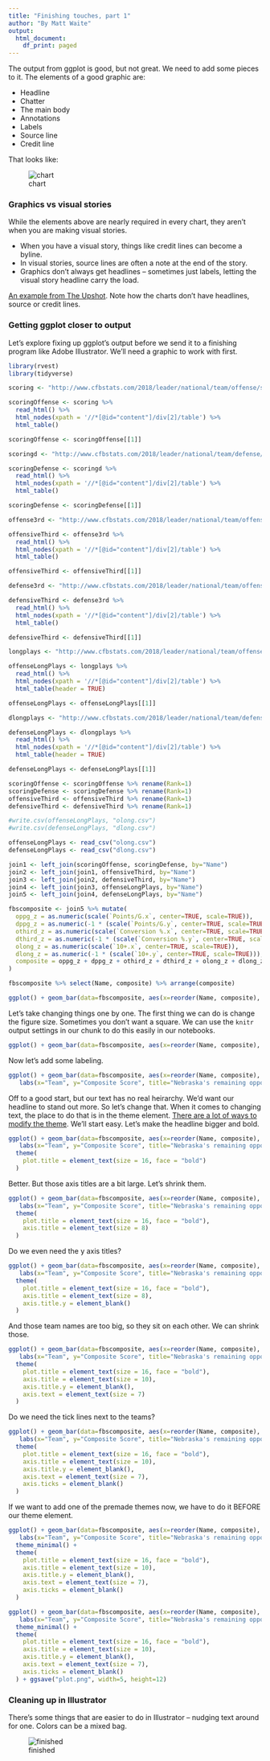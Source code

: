 ```yaml
---
title: "Finishing touches, part 1"
author: "By Matt Waite"
output:
  html_document:
    df_print: paged
---
```



The output from ggplot is good, but not great. We need to add some pieces to it. The elements of a good graphic are:

* Headline
* Chatter
* The main body
* Annotations
* Labels
* Source line
* Credit line

That looks like:

![chart](chartannotated.png "A chart, annotated")

### Graphics vs visual stories

While the elements above are nearly required in every chart, they aren't when you are making visual stories. 

* When you have a visual story, things like credit lines can become a byline.
* In visual stories, source lines are often a note at the end of the story. 
* Graphics don’t always get headlines – sometimes just labels, letting the visual story headline carry the load.

[An example from The Upshot](https://www.nytimes.com/interactive/2018/02/14/business/economy/inflation-prices.html). Note how the charts don't have headlines, source or credit lines.

### Getting ggplot closer to output

Let's explore fixing up ggplot's output before we send it to a finishing program like Adobe Illustrator. We'll need a graphic to work with first. 

```r
library(rvest)
library(tidyverse)
```


```r
scoring <- "http://www.cfbstats.com/2018/leader/national/team/offense/split01/category09/sort01.html"

scoringOffense <- scoring %>%
  read_html() %>%
  html_nodes(xpath = '//*[@id="content"]/div[2]/table') %>% 
  html_table()

scoringOffense <- scoringOffense[[1]]

scoringd <- "http://www.cfbstats.com/2018/leader/national/team/defense/split01/category09/sort01.html"

scoringDefense <- scoringd %>%
  read_html() %>%
  html_nodes(xpath = '//*[@id="content"]/div[2]/table') %>% 
  html_table()

scoringDefense <- scoringDefense[[1]]

offense3rd <- "http://www.cfbstats.com/2018/leader/national/team/offense/split01/category25/sort01.html"

offensiveThird <- offense3rd %>%
  read_html() %>%
  html_nodes(xpath = '//*[@id="content"]/div[2]/table') %>% 
  html_table()

offensiveThird <- offensiveThird[[1]]

defense3rd <- "http://www.cfbstats.com/2018/leader/national/team/offense/split01/category25/sort01.html"

defensiveThird <- defense3rd %>%
  read_html() %>%
  html_nodes(xpath = '//*[@id="content"]/div[2]/table') %>% 
  html_table()

defensiveThird <- defensiveThird[[1]]

longplays <- "http://www.cfbstats.com/2018/leader/national/team/offense/split01/category30/sort01.html"

offenseLongPlays <- longplays %>%
  read_html() %>%
  html_nodes(xpath = '//*[@id="content"]/div[2]/table') %>% 
  html_table(header = TRUE)

offenseLongPlays <- offenseLongPlays[[1]]

dlongplays <- "http://www.cfbstats.com/2018/leader/national/team/defense/split01/category30/sort01.html"

defenseLongPlays <- dlongplays %>%
  read_html() %>%
  html_nodes(xpath = '//*[@id="content"]/div[2]/table') %>% 
  html_table(header = TRUE)

defenseLongPlays <- defenseLongPlays[[1]]

scoringOffense <- scoringOffense %>% rename(Rank=1)
scoringDefense <- scoringDefense %>% rename(Rank=1)
offensiveThird <- offensiveThird %>% rename(Rank=1)
defensiveThird <- defensiveThird %>% rename(Rank=1)

#write.csv(offenseLongPlays, "olong.csv")
#write.csv(defenseLongPlays, "dlong.csv")

offenseLongPlays <- read_csv("olong.csv")
defenseLongPlays <- read_csv("dlong.csv")
```

```r
join1 <- left_join(scoringOffense, scoringDefense, by="Name")
join2 <- left_join(join1, offensiveThird, by="Name")
join3 <- left_join(join2, defensiveThird, by="Name")
join4 <- left_join(join3, offenseLongPlays, by="Name")
join5 <- left_join(join4, defenseLongPlays, by="Name")
```

```r

fbscomposite <- join5 %>% mutate(
  oppg_z = as.numeric(scale(`Points/G.x`, center=TRUE, scale=TRUE)),
  dppg_z = as.numeric(-1 * (scale(`Points/G.y`, center=TRUE, scale=TRUE))),
  othird_z = as.numeric(scale(`Conversion %.x`, center=TRUE, scale=TRUE)),
  dthird_z = as.numeric(-1 * (scale(`Conversion %.y`, center=TRUE, scale=TRUE))),
  olong_z = as.numeric(scale(`10+.x`, center=TRUE, scale=TRUE)),
  dlong_z = as.numeric(-1 * (scale(`10+.y`, center=TRUE, scale=TRUE))),
  composite = oppg_z + dppg_z + othird_z + dthird_z + olong_z + dlong_z
)

```

```r
fbscomposite %>% select(Name, composite) %>% arrange(composite)
```


```r
ggplot() + geom_bar(data=fbscomposite, aes(x=reorder(Name, composite), weight=composite)) + coord_flip()
```

Let's take changing things one by one. The first thing we can do is change the figure size. Sometimes you don't want a square. We can use the `knitr` output settings in our chunk to do this easily in our notebooks. 

```r

ggplot() + geom_bar(data=fbscomposite, aes(x=reorder(Name, composite), weight=composite)) + coord_flip()

```

Now let's add some labeling. 

```r

ggplot() + geom_bar(data=fbscomposite, aes(x=reorder(Name, composite), weight=composite)) + coord_flip() +
   labs(x="Team", y="Composite Score", title="Nebraska's remaining opponents", subtitle="The only remaining team the Huskers are clearly \nbetter than? Illinois.", caption="Source: cfbstats.com | By Matt Waite")
```

Off to a good start, but our text has no real heirarchy. We'd want our headline to stand out more. So let's change that. When it comes to changing text, the place to do that is in the theme element. [There are a lot of ways to modify the theme](http://ggplot2.tidyverse.org/reference/theme.html). We'll start easy. Let's make the headline bigger and bold.

```r

ggplot() + geom_bar(data=fbscomposite, aes(x=reorder(Name, composite), weight=composite)) + coord_flip() +
   labs(x="Team", y="Composite Score", title="Nebraska's remaining opponents", subtitle="The only remaining team the Huskers are clearly \nbetter than? Illinois.", caption="Source: cfbstats.com | By Matt Waite") +
  theme(
    plot.title = element_text(size = 16, face = "bold")
  )
```

Better. But those axis titles are a bit large. Let's shrink them. 

```r

ggplot() + geom_bar(data=fbscomposite, aes(x=reorder(Name, composite), weight=composite)) + coord_flip() +
   labs(x="Team", y="Composite Score", title="Nebraska's remaining opponents", subtitle="The only remaining team the Huskers are clearly \nbetter than? Illinois.", caption="Source: cfbstats.com | By Matt Waite") +
  theme(
    plot.title = element_text(size = 16, face = "bold"),
    axis.title = element_text(size = 8)
  )
```

Do we even need the y axis titles? 

```r

ggplot() + geom_bar(data=fbscomposite, aes(x=reorder(Name, composite), weight=composite)) + coord_flip() +
   labs(x="Team", y="Composite Score", title="Nebraska's remaining opponents", subtitle="The only remaining team the Huskers are clearly \nbetter than? Illinois.", caption="Source: cfbstats.com | By Matt Waite") +
  theme(
    plot.title = element_text(size = 16, face = "bold"),
    axis.title = element_text(size = 8),
    axis.title.y = element_blank()
  )
```

And those team names are too big, so they sit on each other. We can shrink those.

```r

ggplot() + geom_bar(data=fbscomposite, aes(x=reorder(Name, composite), weight=composite)) + coord_flip() +
   labs(x="Team", y="Composite Score", title="Nebraska's remaining opponents", subtitle="The only remaining team the Huskers are clearly \nbetter than? Illinois.", caption="Source: cfbstats.com | By Matt Waite") +
  theme(
    plot.title = element_text(size = 16, face = "bold"),
    axis.title = element_text(size = 10),
    axis.title.y = element_blank(),
    axis.text = element_text(size = 7)
  )
```

Do we need the tick lines next to the teams? 

```r

ggplot() + geom_bar(data=fbscomposite, aes(x=reorder(Name, composite), weight=composite)) + coord_flip() +
   labs(x="Team", y="Composite Score", title="Nebraska's remaining opponents", subtitle="The only remaining team the Huskers are clearly \nbetter than? Illinois.", caption="Source: cfbstats.com | By Matt Waite") +
  theme(
    plot.title = element_text(size = 16, face = "bold"),
    axis.title = element_text(size = 10),
    axis.title.y = element_blank(),
    axis.text = element_text(size = 7),
    axis.ticks = element_blank()
  )
```

If we want to add one of the premade themes now, we have to do it BEFORE our theme element.

```r

ggplot() + geom_bar(data=fbscomposite, aes(x=reorder(Name, composite), weight=composite)) + coord_flip() +
   labs(x="Team", y="Composite Score", title="Nebraska's remaining opponents", subtitle="The only remaining team the Huskers are clearly \nbetter than? Illinois.", caption="Source: cfbstats.com | By Matt Waite") +
  theme_minimal() + 
  theme(
    plot.title = element_text(size = 16, face = "bold"),
    axis.title = element_text(size = 10),
    axis.title.y = element_blank(),
    axis.text = element_text(size = 7),
    axis.ticks = element_blank()
  )
```

```r

ggplot() + geom_bar(data=fbscomposite, aes(x=reorder(Name, composite), weight=composite)) + coord_flip() +
   labs(x="Team", y="Composite Score", title="Nebraska's remaining opponents", subtitle="The only remaining team the Huskers are clearly \nbetter than? Illinois.", caption="Source: cfbstats.com | By Matt Waite") +
  theme_minimal() + 
  theme(
    plot.title = element_text(size = 16, face = "bold"),
    axis.title = element_text(size = 10),
    axis.title.y = element_blank(),
    axis.text = element_text(size = 7),
    axis.ticks = element_blank()
  ) + ggsave("plot.png", width=5, height=12)
```

### Cleaning up in Illustrator

There's some things that are easier to do in Illustrator -- nudging text around for one. Colors can be a mixed bag. 

![finished](plot_fixed.png "Fixed")
